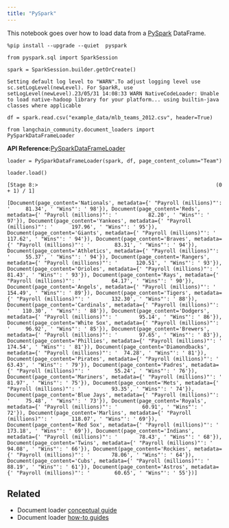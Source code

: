 ```yaml
---
title: "PySpark"
---
```


This notebook goes over how to load data from a [PySpark](https://spark.apache.org/oss/latest/api/python/) DataFrame.

```
%pip install --upgrade --quiet  pyspark
```

```
from pyspark.sql import SparkSession
```

```
spark = SparkSession.builder.getOrCreate()
```

```
Setting default log level to "WARN".To adjust logging level use sc.setLogLevel(newLevel). For SparkR, use setLogLevel(newLevel).23/05/31 14:08:33 WARN NativeCodeLoader: Unable to load native-hadoop library for your platform... using builtin-java classes where applicable
```

```
df = spark.read.csv("example_data/mlb_teams_2012.csv", header=True)
```

```
from langchain_community.document_loaders import PySparkDataFrameLoader
```

**API Reference:**[PySparkDataFrameLoader](https://python.langchain.com/api_reference/community/document_loaders/langchain_community.document_loaders.pyspark_dataframe.PySparkDataFrameLoader.html)

```
loader = PySparkDataFrameLoader(spark, df, page_content_column="Team")
```

```
loader.load()
```

```
[Stage 8:>                                                          (0 + 1) / 1]
```

```
[Document(page_content='Nationals', metadata={' "Payroll (millions)"': '     81.34', ' "Wins"': ' 98'}), Document(page_content='Reds', metadata={' "Payroll (millions)"': '          82.20', ' "Wins"': ' 97'}), Document(page_content='Yankees', metadata={' "Payroll (millions)"': '      197.96', ' "Wins"': ' 95'}), Document(page_content='Giants', metadata={' "Payroll (millions)"': '       117.62', ' "Wins"': ' 94'}), Document(page_content='Braves', metadata={' "Payroll (millions)"': '        83.31', ' "Wins"': ' 94'}), Document(page_content='Athletics', metadata={' "Payroll (millions)"': '     55.37', ' "Wins"': ' 94'}), Document(page_content='Rangers', metadata={' "Payroll (millions)"': '      120.51', ' "Wins"': ' 93'}), Document(page_content='Orioles', metadata={' "Payroll (millions)"': '       81.43', ' "Wins"': ' 93'}), Document(page_content='Rays', metadata={' "Payroll (millions)"': '          64.17', ' "Wins"': ' 90'}), Document(page_content='Angels', metadata={' "Payroll (millions)"': '       154.49', ' "Wins"': ' 89'}), Document(page_content='Tigers', metadata={' "Payroll (millions)"': '       132.30', ' "Wins"': ' 88'}), Document(page_content='Cardinals', metadata={' "Payroll (millions)"': '    110.30', ' "Wins"': ' 88'}), Document(page_content='Dodgers', metadata={' "Payroll (millions)"': '       95.14', ' "Wins"': ' 86'}), Document(page_content='White Sox', metadata={' "Payroll (millions)"': '     96.92', ' "Wins"': ' 85'}), Document(page_content='Brewers', metadata={' "Payroll (millions)"': '       97.65', ' "Wins"': ' 83'}), Document(page_content='Phillies', metadata={' "Payroll (millions)"': '     174.54', ' "Wins"': ' 81'}), Document(page_content='Diamondbacks', metadata={' "Payroll (millions)"': '  74.28', ' "Wins"': ' 81'}), Document(page_content='Pirates', metadata={' "Payroll (millions)"': '       63.43', ' "Wins"': ' 79'}), Document(page_content='Padres', metadata={' "Payroll (millions)"': '        55.24', ' "Wins"': ' 76'}), Document(page_content='Mariners', metadata={' "Payroll (millions)"': '      81.97', ' "Wins"': ' 75'}), Document(page_content='Mets', metadata={' "Payroll (millions)"': '          93.35', ' "Wins"': ' 74'}), Document(page_content='Blue Jays', metadata={' "Payroll (millions)"': '     75.48', ' "Wins"': ' 73'}), Document(page_content='Royals', metadata={' "Payroll (millions)"': '        60.91', ' "Wins"': ' 72'}), Document(page_content='Marlins', metadata={' "Payroll (millions)"': '      118.07', ' "Wins"': ' 69'}), Document(page_content='Red Sox', metadata={' "Payroll (millions)"': '      173.18', ' "Wins"': ' 69'}), Document(page_content='Indians', metadata={' "Payroll (millions)"': '       78.43', ' "Wins"': ' 68'}), Document(page_content='Twins', metadata={' "Payroll (millions)"': '         94.08', ' "Wins"': ' 66'}), Document(page_content='Rockies', metadata={' "Payroll (millions)"': '       78.06', ' "Wins"': ' 64'}), Document(page_content='Cubs', metadata={' "Payroll (millions)"': '          88.19', ' "Wins"': ' 61'}), Document(page_content='Astros', metadata={' "Payroll (millions)"': '        60.65', ' "Wins"': ' 55'})]
```

## Related

* Document loader [conceptual guide](/src/oss/concepts/document_loaders)
* Document loader [how-to guides](/src/oss/how_to/#document-loaders)
